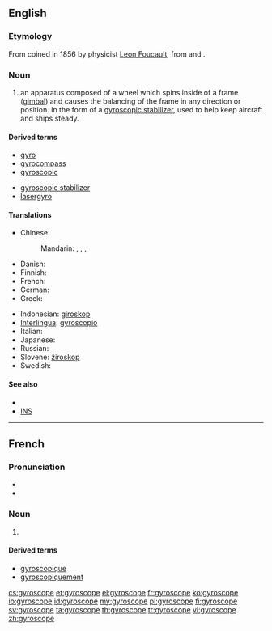 ==English==

===Etymology===
From {{etyl|fr|en}} coined in 1856 by physicist [[w:Leon Foucault|Leon Foucault]], from {{etyl|grc|en}} {{term|γῦρος||tr=guros|circle|lang=grc|sc=polytonic}} and {{term|σκοπός||tr=skopos|watcher|lang=grc|sc=polytonic}}.

===Noun===
{{en-noun}}

# an apparatus composed of a wheel which spins inside of a frame ([[gimbal]]) and causes the balancing of the frame in any direction or position. In the form of a [[gyroscopic stabilizer]], used to help keep aircraft and ships steady.

====Derived terms====
{{rel-top|terms derived from gyroscope}}
* [[gyro]]
* [[gyrocompass]]
* [[gyroscopic]]
{{rel-mid}}
* [[gyroscopic stabilizer]]
* [[lasergyro]]
{{rel-bottom}}

====Translations====
{{trans-top|apparatus}}
* Chinese:
*: Mandarin: {{t|zh|陀螺儀|sc=Hani}}, {{t|zh|陀螺仪|tr=tuóluóyí|sc=Hani}}, {{t|zh|迴轉儀|sc=Hani}}, {{t|zh|回转仪|tr=huízhuǎnyí|sc=Hani}}
* Danish: {{t-|da|gyroskop|c}}
* Finnish: {{t-|fi|gyroskooppi}}
* French: {{t+|fr|gyroscope|m}}
* German: {{t-|de|Gyroskop|n}}
* Greek: {{t+|el|γυροσκόπιο|n|tr=yiroskopio}}
{{trans-mid}}
* Indonesian: [[giroskop]]
* [[Interlingua]]: [[gyroscopio]]
* Italian: {{t+|it|giroscopio|m}}
* Japanese: {{t-|ja|ジャイロスコープ|tr=jairosukōpu|sc=Jpan}}
* Russian: {{t+|ru|гироскоп|m|tr=giroskóp|sc=Cyrl}}
* Slovene: [[žiroskop]] {{m}}
* Swedish: {{t-|sv|gyroskop|n}}
{{trans-bottom}}

====See also====
* {{pedialite|gyroscope}}
* [[INS]]

----

==French==

===Pronunciation===
* {{IPA|/ʒi.ʁos.kop/|lang=fr}}
* {{audio|Fr-Paris--gyroscope.ogg|Audio (Paris)}}

===Noun===
{{fr-noun|m}}

# {{l|en|gyroscope}}

====Derived terms====
* [[gyroscopique]]
* [[gyroscopiquement]]

[[cs:gyroscope]]
[[et:gyroscope]]
[[el:gyroscope]]
[[fr:gyroscope]]
[[ko:gyroscope]]
[[io:gyroscope]]
[[id:gyroscope]]
[[my:gyroscope]]
[[pl:gyroscope]]
[[fi:gyroscope]]
[[sv:gyroscope]]
[[ta:gyroscope]]
[[th:gyroscope]]
[[tr:gyroscope]]
[[vi:gyroscope]]
[[zh:gyroscope]]
